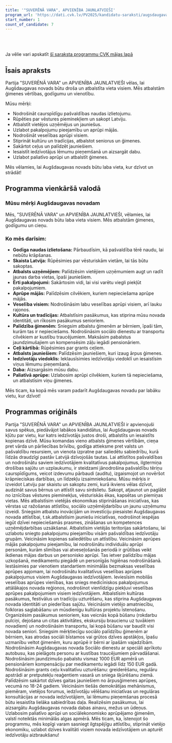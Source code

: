 ```yaml
---
title: '"SUVERĒNĀ VARA", APVIENĪBA JAUNLATVIEŠI'
program_url: 'https://dati.cvk.lv/PV2025/kandidatu-saraksti/augsdaugavas-novads/suverena-vara-apvieniba-jaunlatviesi'
start_number: 1
count_of_candidate: 7
---
```



<Badge text="Ģimenes atbalsts" variant="note" size="small" /> <Badge text="Ekonomikas stiprināšana" variant="note" size="small" /> <Badge text="Veselības aprūpes pieejamība" variant="note" size="small" /> <Badge text="Kultūras un tradīciju saglabāšana" variant="note" size="small" /> <Badge text="Iedzīvotāju iesaiste" variant="note" size="small" />

<br/><br/> 

<Card title='Šis ir mākslīga intelekta ģenerēts apraksts' icon='starlight'>
    Ja vēlie vari apskatīt <a href={frontmatter.program_url} target='_blank'>šī saraksta programmu CVK mājas lapā</a>
    </Card>

## Īsais apraksts

Partija "SUVERĒNĀ VARA" un APVIENĪBA JAUNLATVIEŠI vēlas, lai Augšdaugavas novads būtu droša un atbalstīta vieta visiem. Mēs atbalstām ģimenes vērtības, godīgumu un vienotību.

Mūsu mērķi:
* Nodrošināt caurspīdīgu pašvaldības naudas izlietojumu.
* Rūpēties par vēstures pieminekļiem un sakopt Latviju.
* Atbalstīt vietējos uzņēmējus un jauniešus.
* Uzlabot pakalpojumu pieejamību un aprūpi mājās.
* Nodrošināt veselības aprūpi visiem.
* Stiprināt kultūru un tradīcijas, atbalstot seniorus un ģimenes.
* Sakārtot ceļus un palīdzēt jauniešiem.
* Iesaistīt iedzīvotājus lēmumu pieņemšanā un aizsargāt dabu.
* Uzlabot paliatīvo aprūpi un atbalstīt ģimenes.

Mēs vēlamies, lai Augšdaugavas novads būtu laba vieta, kur dzīvot un strādāt!

## Programma vienkāršā valodā

### Mūsu mērķi Augšdaugavas novadam

Mēs, "SUVERĒNĀ VARA" un APVIENĪBA JAUNLATVIEŠI, vēlamies, lai Augšdaugavas novads būtu laba vieta visiem. Mēs atbalstām ģimenes, godīgumu un cieņu.

### Ko mēs darīsim:

*   **Godīga naudas izlietošana:** Pārbaudīsim, kā pašvaldība tērē naudu, lai nebūtu krāpšanas.
*   **Skaista Latvija:** Rūpēsimies par vēsturiskām vietām, lai tās būtu sakoptas.
*   **Atbalsts uzņēmējiem:** Palīdzēsim vietējiem uzņēmumiem augt un radīt jaunas darba vietas, īpaši jauniešiem.
*   **Ērti pakalpojumi:** Sakārtosim vidi, lai visi varētu viegli piekļūt pakalpojumiem.
*   **Aprūpe mājās:** Palīdzēsim cilvēkiem, kuriem nepieciešama aprūpe mājās.
*   **Veselība visiem:** Nodrošināsim labu veselības aprūpi visiem, arī lauku rajonos.
*   **Kultūra un tradīcijas:** Atbalstīsim pasākumus, kas stiprina mūsu novada identitāti, un rīkosim pasākumus senioriem.
*   **Palīdzība ģimenēm:** Sniegsim atbalstu ģimenēm ar bērniem, īpaši tām, kurām tas ir nepieciešams. Nodrošināsim sociālo dienestu ar transportu cilvēkiem ar kustību traucējumiem. Maksāsim pabalstus jaundzimušajiem un kompensēsim zāļu iegādi pensionāriem.
*   **Ceļi kārtībā:** Rūpēsimies par grants ceļiem.
*   **Atbalsts jauniešiem:** Palīdzēsim jauniešiem, kuri izaug ārpus ģimenes.
*   **Iedzīvotāju viedoklis:** Ieklausīsimies iedzīvotāju viedoklī un iesaistīsim viņus lēmumu pieņemšanā.
*   **Daba:** Aizsargāsim mūsu dabu.
*   **Paliatīvā aprūpe:** Uzlabosim aprūpi cilvēkiem, kuriem tā nepieciešama, un atbalstīsim viņu ģimenes.

Mēs ticam, ka kopā mēs varam padarīt Augšdaugavas novadu par labāku vietu, kur dzīvot!

## Programmas oriģināls

Partija "SUVERĒNĀ VARA" un APVIENĪBA JAUNLATVIEŠI ir apvienojuši savus spēkus, piedāvājot labākos kandidātus, lai Augšdaugavas novads kļūtu par vietu, kur katrs iedzīvotājs justos droši, atbalstīts un iesaistīts kopienas dzīvē. Mūsu komandas vieno atbalsts ģimenes vērtībām, cieņa pret vārda un pārliecības brīvību, godīga attieksme pret valsts un pašvaldību resursiem, un vienota izpratne par saliedētu sabiedrību, kurā līdzās draudzīgi pastāv Latvijā dzīvojošās tautas.
Lai attīstītos pašvaldības un nodrošinātu saviem iedzīvotājiem kvalitatīvus pakalpojumus, ilgtermiņa drošības sajūtu un uzplaukumu, ir steidzami jānodrošina pašvaldību tēriņu caurspīdīgums, veicot izdevumu pārbaudi (auditu), izgaismojot un novēršot krāpnieciskas darbības, un līdzekļu izsaimniekošanu.
Mūsu mērķis ir izveidot Latviju par skaistu un sakoptu zemi, kurā ikviens vēlas dzīvot, audzināt savus bērnus un attīstīt savu sirdslietu. Sakopt, atjaunot un paglābt no iznīcības vēstures pieminekļus, vēsturiskās ēkas, kapsētas un piemiņas vietas.
Mēs atbalstīsim vietējās ekonomikas stiprināšanas iniciatīvas, kas vērstas uz ražošanas attīstību, sociālo uzņēmējdarbību un jaunu uzņēmumu izveidi. Sniegsim atbalstu inovācijām un investīciju piesaistei Augšdaugavas novada attīstībai, t.sk.atbalstīsim jauniešu iniciatīvas, nodrošinot iespējas iegūt dzīvei nepieciešamās prasmes, zināšanas un kompetences uzņēmējdarbības uzsākšanai.
Atbalstīsim vietējās teritorijas sakārtošanu, lai uzlabotu sniegto pakalpojumu pieejamību visām pašvaldības iedzīvotāju grupām. Veicināsim kopienas saliedētību un attīstību.
Veicināsim aprūpes mājās pakalpojumu pieejamību, lai nodrošinātu individuālu aprūpi personām, kurām slimības vai atveseļošanās periodā ir grūtības veikt ikdienas mājas darbus un personisko aprūpi. Tas ietver palīdzību mājas uzkopšanā, medikamentu piegādē un personīgās higiēnas nodrošināšanā.
Iestāsimies par vienotiem standartiem minimālās bezmaksas veselības aprūpes apjomam, lai nodrošinātu kvalitatīvus veselības aprūpes pakalpojumus visiem Augšdaugavas iedzīvotājiem. Ieviesīsim mobilās veselības aprūpes vienības, kas sniegs medicīniskos pakalpojumus attālākajos novada reģionos, nodrošinot vienlīdzīgu piekļuvi veselības aprūpes pakalpojumiem visiem iedzīvotājiem.
Atbalstīsim kultūras pasākumus, festivālus un tradīciju uzturēšanu, kas stiprina Augšdaugavas novada identitāti un piederības sajūtu. Veicināsim vietējo amatniecību, folkloras saglabāšanu un mūsdienīgu kultūras projektu īstenošanu. Organizēsim pasākumus senioriem, kas veicnās kopā būšanu (rokdarbu pulciņi, dejošana un citas aktivitātes, ekskursiju braucienu uz tuvākiem novadiem) un nodrošināsim transportu, lai kopā būšanu var baudīt visi novada seniori.
Sniegsim mērķtiecīgu sociālo palīdzību ģimenēm ar bērniem, kas atrodas sociāli bīstamos vai grūtos dzīves apstākļos, īpašu uzmanību veltot ģimenēm, kuru aprūpē ir bērni ar īpašām vajadzībām. Nodrošināsim Augšdaugavas novada Sociālo dienestu ar speciāli aprīkotu autobusu, kas pielāgots personu ar kustības traucējumiem pārvadāšanai. Nodrošināsim jaundzimušo pabalstu vismaz 1000 EUR apmērā un pensionāriem kompensāciju par medikamentu iegādi līdz 150 EUR gadā.
Nodrošināsim grants ceļu kvalitatīvu uzturēšanu: greiderēšanu, regulāru apstrādi ar pretputekļu reaģentiem vasarā un sniega šķūrēšanu ziemā.
Palīdzēsim sakārtot dzīves gaitas jauniešiem no ārpusģimenes aprūpes, vecumā no 18-24 gadiem.
Veicināsim tiešās demokrātijas mehānismus, piemēram, vietējos forumus, iedzīvotāju vēlēšanu iniciatīvas un regulāras konsultācijas ar novada iedzīvotājiem, lai lēmumu pieņemšanas procesā būtu iesaistīta lielāka sabiedrības daļa.
Realizēsim pasākumus, lai aizsargātu Augšdaugavas novada dabas ainavu, mežus un ūdeņus.
Uzlabosim paliatīvo aprūpi un sociālekonomisko aprūpējamo ģimenēm, valstī noteiktās minimālās algas apmērā.
Mēs ticam, ka, īstenojot šo programmu, mēs kopīgi varam sasniegt ilgtspējīgu attīstību, stiprināt vietējo ekonomiku, uzlabot dzīves kvalitāti visiem novada iedzīvotājiem un apturēt iedzīvotāju aizbraukšanu!
